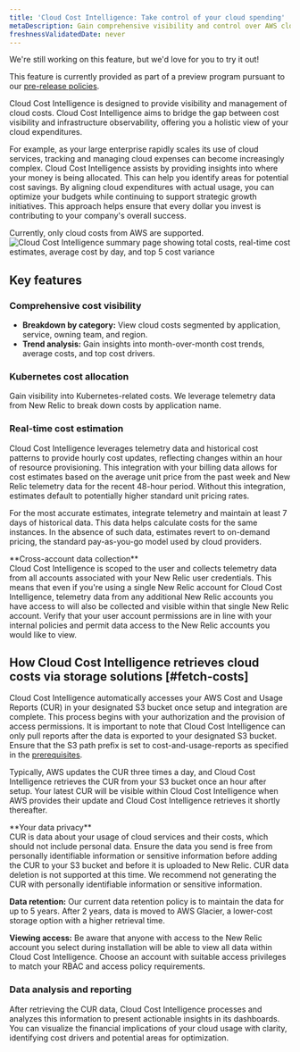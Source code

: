 ```yaml
---
title: 'Cloud Cost Intelligence: Take control of your cloud spending'
metaDescription: Gain comprehensive visibility and control over AWS cloud costs with CCI, enhancing your FinOps strategy for holistic cost management.
freshnessValidatedDate: never
---
```


<Callout title="preview">
  We're still working on this feature, but we'd love for you to try it out!

  This feature is currently provided as part of a preview program pursuant to our [pre-release policies](/docs/licenses/license-information/referenced-policies/new-relic-pre-release-policy).
</Callout>

Cloud Cost Intelligence is designed to provide visibility and management of cloud costs. Cloud Cost Intelligence aims to bridge the gap between cost visibility and infrastructure observability, offering you a holistic view of your cloud expenditures.

For example, as your large enterprise rapidly scales its use of cloud services, tracking and managing cloud expenses can become increasingly complex. Cloud Cost Intelligence assists by providing insights into where your money is being allocated. This can help you identify areas for potential cost savings. By aligning cloud expenditures with actual usage, you can optimize your budgets while continuing to support strategic growth initiatives. This approach helps ensure that every dollar you invest is contributing to your company's overall success.

<Callout variant="important">
Currently, only cloud costs from AWS are supported.
</Callout>

<img title="Cloud Cost Intelligence summary page showing total costs, real-time cost estimates, average cost by day, and top 5 cost variance" alt="Cloud Cost Intelligence summary page showing total costs, real-time cost estimates, average cost by day, and top 5 cost variance" src="/images/cci_summary.webp"/>

## Key features

### Comprehensive cost visibility
- **Breakdown by category:** View cloud costs segmented by application, service, owning team, and region.
- **Trend analysis:** Gain insights into month-over-month cost trends, average costs, and top cost drivers.

### Kubernetes cost allocation
Gain visibility into Kubernetes-related costs. We leverage telemetry data from New Relic to break down costs by application name.

### Real-time cost estimation
Cloud Cost Intelligence leverages telemetry data and historical cost patterns to provide hourly cost updates, reflecting changes within an hour of resource provisioning. This integration with your billing data allows for cost estimates based on the average unit price from the past week and New Relic telemetry data for the recent 48-hour period. Without this integration, estimates default to potentially higher standard unit pricing rates.

For the most accurate estimates, integrate telemetry and maintain at least 7 days of historical data. This data helps calculate costs for the same instances. In the absence of such data, estimates revert to on-demand pricing, the standard pay-as-you-go model used by cloud providers.

<Callout variant="important">
**Cross-account data collection**<br/>
Cloud Cost Intelligence is scoped to the user and collects telemetry data from all accounts associated with your New Relic user credentials. This means that even if you're using a single New Relic account for Cloud Cost Intelligence, telemetry data from any additional New Relic accounts you have access to will also be collected and visible within that single New Relic account. Verify that your user account permissions are in line with your internal policies and permit data access to the New Relic accounts you would like to view.
</Callout>

## How Cloud Cost Intelligence retrieves cloud costs via storage solutions [#fetch-costs]
Cloud Cost Intelligence automatically accesses your AWS Cost and Usage Reports (CUR) in your designated S3 bucket once setup and integration are complete. This process begins with your authorization and the provision of access permissions. It is important to note that Cloud Cost Intelligence can only pull reports after the data is exported to your designated S3 bucket. Ensure that the S3 path prefix is set to cost-and-usage-reports as specified in the [prerequisites](/docs/cci/getting-started/prerequisites).

Typically, AWS updates the CUR three times a day, and Cloud Cost Intelligence retrieves the CUR from your S3 bucket once an hour after setup. Your latest CUR will be visible within Cloud Cost Intelligence when AWS provides their update and Cloud Cost Intelligence retrieves it shortly thereafter.

<Callout variant="important">
**Your data privacy**<br/>
CUR is data about your usage of cloud services and their costs, which should not include personal data. Ensure the data you send is free from personally identifiable information or sensitive information before adding the CUR to your S3 bucket and before it is uploaded to New Relic. CUR data deletion is not supported at this time. We recommend not generating the CUR with personally identifiable information or sensitive information.

**Data retention:** Our current data retention policy is to maintain the data for up to 5 years. After 2 years, data is moved to AWS Glacier, a lower-cost storage option with a higher retrieval time.

**Viewing access:** Be aware that anyone with access to the New Relic account you select during installation will be able to view all data within Cloud Cost Intelligence. Choose an account with suitable access privileges to match your RBAC and access policy requirements.
</Callout>

### Data analysis and reporting
After retrieving the CUR data, Cloud Cost Intelligence processes and analyzes this information to present actionable insights in its dashboards. You can visualize the financial implications of your cloud usage with clarity, identifying cost drivers and potential areas for optimization.